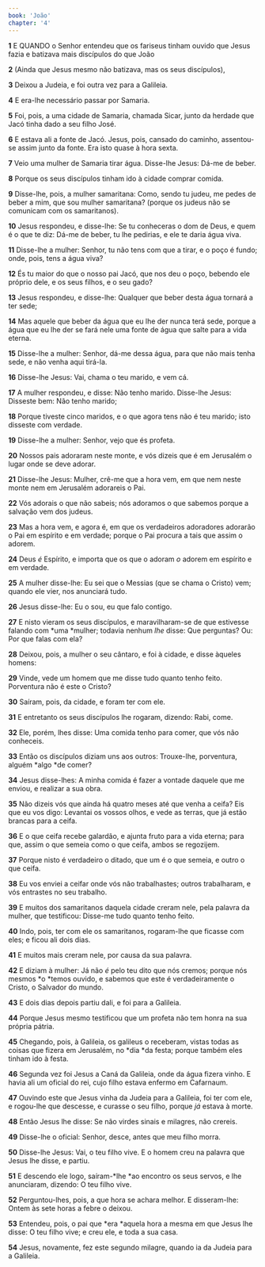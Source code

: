```yaml
---
book: 'João'
chapter: '4'
---
```


**1** E QUANDO o Senhor entendeu que os fariseus tinham ouvido que Jesus fazia e batizava mais discípulos do que João

**2** (Ainda que Jesus mesmo não batizava, mas os seus discípulos),

**3** Deixou a Judeia, e foi outra vez para a Galileia.

**4** E era-lhe necessário passar por Samaria.

**5** Foi, pois, a uma cidade de Samaria, chamada Sicar, junto da herdade que Jacó tinha dado a seu filho José.

**6** E estava ali a fonte de Jacó. Jesus, pois, cansado do caminho, assentou-se assim junto da fonte. Era isto quase à hora sexta.

**7** Veio uma mulher de Samaria tirar água. Disse-lhe Jesus: Dá-me de beber.

**8** Porque os seus discípulos tinham ido à cidade comprar comida.

**9** Disse-lhe, pois, a mulher samaritana: Como, sendo tu judeu, me pedes de beber a mim, que sou mulher samaritana? (porque os judeus não se comunicam com os samaritanos).

**10** Jesus respondeu, e disse-lhe: Se tu conheceras o dom de Deus, e quem é o que te diz: Dá-me de beber, tu lhe pedirias, e ele te daria água viva.

**11** Disse-lhe a mulher: Senhor, tu não tens com que a tirar, e o poço é fundo; onde, pois, tens a água viva?

**12** És tu maior do que o nosso pai Jacó, que nos deu o poço, bebendo ele próprio dele, e os seus filhos, e o seu gado?

**13** Jesus respondeu, e disse-lhe: Qualquer que beber desta água tornará a ter sede;

**14** Mas aquele que beber da água que eu lhe der nunca terá sede, porque a água que eu lhe der se fará nele uma fonte de água que salte para a vida eterna.

**15** Disse-lhe a mulher: Senhor, dá-me dessa água, para que não mais tenha sede, e não venha aqui tirá-la.

**16** Disse-lhe Jesus: Vai, chama o teu marido, e vem cá.

**17** A mulher respondeu, e disse: Não tenho marido. Disse-lhe Jesus: Disseste bem: Não tenho marido;

**18** Porque tiveste cinco maridos, e o que agora tens não é teu marido; isto disseste com verdade.

**19** Disse-lhe a mulher: Senhor, vejo que és profeta.

**20** Nossos pais adoraram neste monte, e vós dizeis que é em Jerusalém o lugar onde se deve adorar.

**21** Disse-lhe Jesus: Mulher, crê-me que a hora vem, em que nem neste monte nem em Jerusalém adorareis o Pai.

**22** Vós adorais o que não sabeis; nós adoramos o que sabemos porque a salvação vem dos judeus.

**23** Mas a hora vem, e agora é, em que os verdadeiros adoradores adorarão o Pai em espírito e em verdade; porque o Pai procura a tais que assim o adorem.

**24** Deus _é_ Espírito, e importa que os que o adoram _o_ adorem em espírito e em verdade.

**25** A mulher disse-lhe: Eu sei que o Messias (que se chama o Cristo) vem; quando ele vier, nos anunciará tudo.

**26** Jesus disse-lhe: Eu o sou, eu que falo contigo.

**27** E nisto vieram os seus discípulos, e maravilharam-se de que estivesse falando com *uma *mulher; todavia nenhum _lhe_ disse: Que perguntas? Ou: Por que falas com ela?

**28** Deixou, pois, a mulher o seu cântaro, e foi à cidade, e disse àqueles homens:

**29** Vinde, vede um homem que me disse tudo quanto tenho feito. Porventura não é este o Cristo?

**30** Saíram, pois, da cidade, e foram ter com ele.

**31** E entretanto os seus discípulos lhe rogaram, dizendo: Rabi, come.

**32** Ele, porém, lhes disse: Uma comida tenho para comer, que vós não conheceis.

**33** Então os discípulos diziam uns aos outros: Trouxe-lhe, porventura, alguém *algo *de comer?

**34** Jesus disse-lhes: A minha comida é fazer a vontade daquele que me enviou, e realizar a sua obra.

**35** Não dizeis vós que ainda há quatro meses até que venha a ceifa? Eis que eu vos digo: Levantai os vossos olhos, e vede as terras, que já estão brancas para a ceifa.

**36** E o que ceifa recebe galardão, e ajunta fruto para a vida eterna; para que, assim o que semeia como o que ceifa, ambos se regozijem.

**37** Porque nisto é verdadeiro o ditado, que um é o que semeia, e outro o que ceifa.

**38** Eu vos enviei a ceifar onde vós não trabalhastes; outros trabalharam, e vós entrastes no seu trabalho.

**39** E muitos dos samaritanos daquela cidade creram nele, pela palavra da mulher, que testificou: Disse-me tudo quanto tenho feito.

**40** Indo, pois, ter com ele os samaritanos, rogaram-lhe que ficasse com eles; e ficou ali dois dias.

**41** E muitos mais creram nele, por causa da sua palavra.

**42** E diziam à mulher: Já não _é_ pelo teu dito que nós cremos; porque nós mesmos *o *temos ouvido, e sabemos que este é verdadeiramente o Cristo, o Salvador do mundo.

**43** E dois dias depois partiu dali, e foi para a Galileia.

**44** Porque Jesus mesmo testificou que um profeta não tem honra na sua própria pátria.

**45** Chegando, pois, à Galileia, os galileus o receberam, vistas todas as coisas que fizera em Jerusalém, no *dia *da festa; porque também eles tinham ido à festa.

**46** Segunda vez foi Jesus a Caná da Galileia, onde da água fizera vinho. E havia ali um oficial do rei, cujo filho estava enfermo em Cafarnaum.

**47** Ouvindo este que Jesus vinha da Judeia para a Galileia, foi ter com ele, e rogou-lhe que descesse, e curasse o seu filho, porque _já_ estava à morte.

**48** Então Jesus lhe disse: Se não virdes sinais e milagres, não crereis.

**49** Disse-lhe o oficial: Senhor, desce, antes que meu filho morra.

**50** Disse-lhe Jesus: Vai, o teu filho vive. E o homem creu na palavra que Jesus lhe disse, e partiu.

**51** E descendo ele logo, saíram-*lhe *ao encontro os seus servos, e lhe anunciaram, dizendo: O teu filho vive.

**52** Perguntou-lhes, pois, a que hora se achara melhor. E disseram-lhe: Ontem às sete horas a febre o deixou.

**53** Entendeu, pois, o pai que *era *aquela hora a mesma em que Jesus lhe disse: O teu filho vive; e creu ele, e toda a sua casa.

**54** Jesus, novamente, fez este segundo milagre, quando ia da Judeia para a Galileia.
